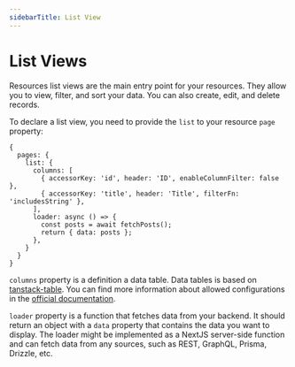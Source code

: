 ```yaml
---
sidebarTitle: List View
---
```


# List Views

Resources list views are the main entry point for your resources. They allow you to view, filter, and sort your data. You can also create, edit, and delete records.

To declare a list view, you need to provide the `list` to your resource `page` property:

```tsx
{
  pages: {
    list: {
      columns: [
        { accessorKey: 'id', header: 'ID', enableColumnFilter: false },
        { accessorKey: 'title', header: 'Title', filterFn: 'includesString' },
      ],
      loader: async () => {
        const posts = await fetchPosts();
        return { data: posts };
      },
    }
  }
}
```

`columns` property is a definition a data table. Data tables is based on [tanstack-table](https://react-table.tanstack.com/). You can find more information about allowed configurations in the [official documentation](https://react-table.tanstack.com/docs/overview).

`loader` property is a function that fetches data from your backend. It should return an object with a `data` property that contains the data you want to display.
The loader might be implemented as a NextJS server-side function and can fetch data from any sources, such as REST, GraphQL, Prisma, Drizzle, etc.
